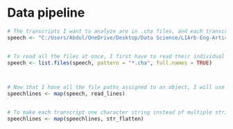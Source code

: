 

# Data pipeline

```r
# The transcripts I want to analyze are in .cha files, and each transcript is in a separate file. In order to be able to read all the .cha files at once, I first assigned the directory that includes them to an object.
speech <- "C:/Users/Abdul/OneDrive/Desktop/Data Science/L1Arb-Eng-Articles-Analysis/Private/Vercellotti"


# To read all the files at once, I first have to read their individual paths in a list form and assign it to an object.
speech <- list.files(speech, pattern = "*.cha", full.names = TRUE)



# Now that I have all the file paths assigned to an object, I will use map() to apply read_lines() on each element of the list. read_lines() essentially reads the contents of the file.
speechlines <- map(speech, read_lines)


# To make each transcript one character string instead of multiple strings, I use str_flatten() here.
speechlines <- map(speechlines, str_flatten)
```

